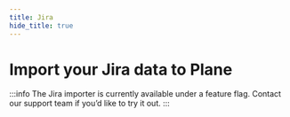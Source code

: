 ```yaml
---
title: Jira
hide_title: true
---
```


# Import your Jira data to Plane

:::info
The Jira importer is currently available under a feature flag. Contact our support team if you’d like to try it out.
:::
